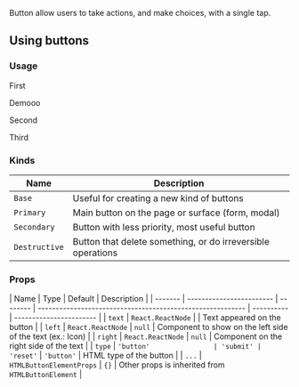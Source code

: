 
Button allow users to take actions, and make choices, with a single tap.

## Using buttons

<ButtonImage />

### Usage

First

<Frame>
  <New />
  <button.Base>Demooo</button.Base>
</Frame>

Second

<Frame>
  <New />
  <button.Base />
</Frame>

Third

<Frame>
  <New />
  <button.Base />
</Frame>

### Kinds

| Name          | Description                                                 |
| ------------- | ----------------------------------------------------------- |
| `Base`        | Useful for creating a new kind of buttons                   |
| `Primary`     | Main button on the page or surface (form, modal)            |
| `Secondary`   | Button with less priority, most useful button               |
| `Destructive` | Button that delete something, or do irreversible operations |

### Props

| Name    | Type                     | Default  | Description                                                |
| ------- | ------------------------ | -------- | ---------------------------------------------------------- | ---------- | ----------------------- |
| `text`  | `React.ReactNode`        |          | Text appeared on the button                                |
| `left`  | `React.ReactNode`        | `null`   | Component to show on the left side of the text (ex.: Icon) |
| `right` | `React.ReactNode`        | `null`   | Component on the right side of the text                    |
| `type`  | `'button'                | 'submit' | 'reset'`                                                   | `'button'` | HTML type of the button |
| `...`   | `HTMLButtonElementProps` | `{}`     | Other props is inherited from `HTMLButtonElement`          |
